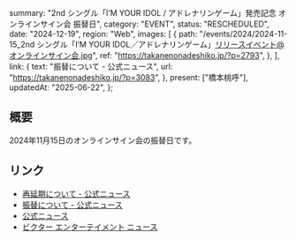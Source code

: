   summary: "2nd シングル「I’M YOUR IDOL / アドレナリンゲーム」発売記念 オンラインサイン会 振替日",
  category: "EVENT",
  status: "RESCHEDULED",
  date: "2024-12-19",
  region: "Web",
  images: [
    {
      path: "/events/2024/2024-11-15_2nd シングル「I’M YOUR IDOL／アドレナリンゲーム」リリースイベント@オンラインサイン会.jpg",
      ref: "https://takanenonadeshiko.jp/?p=2793",
    },
  ],
  link: {
    text: "振替について - 公式ニュース",
    url: "https://takanenonadeshiko.jp/?p=3083",
  },
  present: ["橋本桃呼"],
  updatedAt: "2025-06-22",
};

## 概要

2024年11月15日のオンラインサイン会の振替日です。

## リンク

- [再延期について - 公式ニュース](https://takanenonadeshiko.jp/?p=3130)
- [振替について - 公式ニュース](https://takanenonadeshiko.jp/?p=3083)
- [公式ニュース](https://takanenonadeshiko.jp/?p=2793)
- [ビクター エンターテイメント ニュース](https://www.jvcmusic.co.jp/-/News/A028511/16.html)
